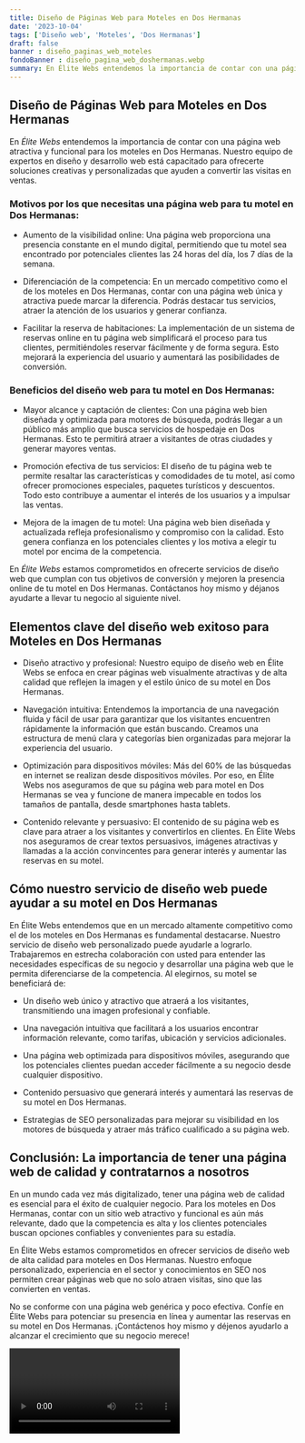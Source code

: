 ```yaml
---
title: Diseño de Páginas Web para Moteles en Dos Hermanas
date: '2023-10-04'
tags: ['Diseño web', 'Moteles', 'Dos Hermanas']
draft: false
banner : diseño_paginas_web_moteles
fondoBanner : diseño_pagina_web_doshermanas.webp
summary: En Élite Webs entendemos la importancia de contar con una página web atractiva y funcional para los moteles en Dos Hermanas. Nuestro equipo de expertos en diseño y desarrollo web está capacitado para ofrecerte soluciones creativas y personalizadas que ayuden a convertir las visitas en ventas.
---
```


## Diseño de Páginas Web para Moteles en Dos Hermanas

En *Élite Webs* entendemos la importancia de contar con una página web atractiva y funcional para los moteles en Dos Hermanas. Nuestro equipo de expertos en diseño y desarrollo web está capacitado para ofrecerte soluciones creativas y personalizadas que ayuden a convertir las visitas en ventas.

### Motivos por los que necesitas una página web para tu motel en Dos Hermanas:

- Aumento de la visibilidad online: Una página web proporciona una presencia constante en el mundo digital, permitiendo que tu motel sea encontrado por potenciales clientes las 24 horas del día, los 7 días de la semana.

- Diferenciación de la competencia: En un mercado competitivo como el de los moteles en Dos Hermanas, contar con una página web única y atractiva puede marcar la diferencia. Podrás destacar tus servicios, atraer la atención de los usuarios y generar confianza.

- Facilitar la reserva de habitaciones: La implementación de un sistema de reservas online en tu página web simplificará el proceso para tus clientes, permitiéndoles reservar fácilmente y de forma segura. Esto mejorará la experiencia del usuario y aumentará las posibilidades de conversión.

### Beneficios del diseño web para tu motel en Dos Hermanas:

- Mayor alcance y captación de clientes: Con una página web bien diseñada y optimizada para motores de búsqueda, podrás llegar a un público más amplio que busca servicios de hospedaje en Dos Hermanas. Esto te permitirá atraer a visitantes de otras ciudades y generar mayores ventas.

- Promoción efectiva de tus servicios: El diseño de tu página web te permite resaltar las características y comodidades de tu motel, así como ofrecer promociones especiales, paquetes turísticos y descuentos. Todo esto contribuye a aumentar el interés de los usuarios y a impulsar las ventas.

- Mejora de la imagen de tu motel: Una página web bien diseñada y actualizada refleja profesionalismo y compromiso con la calidad. Esto genera confianza en los potenciales clientes y los motiva a elegir tu motel por encima de la competencia.

En *Élite Webs* estamos comprometidos en ofrecerte servicios de diseño web que cumplan con tus objetivos de conversión y mejoren la presencia online de tu motel en Dos Hermanas. Contáctanos hoy mismo y déjanos ayudarte a llevar tu negocio al siguiente nivel.

<GifSeo />

<Cta />

## Elementos clave del diseño web exitoso para Moteles en Dos Hermanas

- Diseño atractivo y profesional: Nuestro equipo de diseño web en Élite Webs se enfoca en crear páginas web visualmente atractivas y de alta calidad que reflejen la imagen y el estilo único de su motel en Dos Hermanas.

- Navegación intuitiva: Entendemos la importancia de una navegación fluida y fácil de usar para garantizar que los visitantes encuentren rápidamente la información que están buscando. Creamos una estructura de menú clara y categorías bien organizadas para mejorar la experiencia del usuario.

- Optimización para dispositivos móviles: Más del 60% de las búsquedas en internet se realizan desde dispositivos móviles. Por eso, en Élite Webs nos aseguramos de que su página web para motel en Dos Hermanas se vea y funcione de manera impecable en todos los tamaños de pantalla, desde smartphones hasta tablets.

- Contenido relevante y persuasivo: El contenido de su página web es clave para atraer a los visitantes y convertirlos en clientes. En Élite Webs nos aseguramos de crear textos persuasivos, imágenes atractivas y llamadas a la acción convincentes para generar interés y aumentar las reservas en su motel.

## Cómo nuestro servicio de diseño web puede ayudar a su motel en Dos Hermanas

En Élite Webs entendemos que en un mercado altamente competitivo como el de los moteles en Dos Hermanas es fundamental destacarse. Nuestro servicio de diseño web personalizado puede ayudarle a lograrlo. Trabajaremos en estrecha colaboración con usted para entender las necesidades específicas de su negocio y desarrollar una página web que le permita diferenciarse de la competencia. Al elegirnos, su motel se beneficiará de:

- Un diseño web único y atractivo que atraerá a los visitantes, transmitiendo una imagen profesional y confiable.

- Una navegación intuitiva que facilitará a los usuarios encontrar información relevante, como tarifas, ubicación y servicios adicionales.

- Una página web optimizada para dispositivos móviles, asegurando que los potenciales clientes puedan acceder fácilmente a su negocio desde cualquier dispositivo.

- Contenido persuasivo que generará interés y aumentará las reservas de su motel en Dos Hermanas.

- Estrategias de SEO personalizadas para mejorar su visibilidad en los motores de búsqueda y atraer más tráfico cualificado a su página web.

## Conclusión: La importancia de tener una página web de calidad y contratarnos a nosotros

En un mundo cada vez más digitalizado, tener una página web de calidad es esencial para el éxito de cualquier negocio. Para los moteles en Dos Hermanas, contar con un sitio web atractivo y funcional es aún más relevante, dado que la competencia es alta y los clientes potenciales buscan opciones confiables y convenientes para su estadía.

En Élite Webs estamos comprometidos en ofrecer servicios de diseño web de alta calidad para moteles en Dos Hermanas. Nuestro enfoque personalizado, experiencia en el sector y conocimientos en SEO nos permiten crear páginas web que no solo atraen visitas, sino que las convierten en ventas.

No se conforme con una página web genérica y poco efectiva. Confíe en Élite Webs para potenciar su presencia en línea y aumentar las reservas en su motel en Dos Hermanas. ¡Contáctenos hoy mismo y déjenos ayudarlo a alcanzar el crecimiento que su negocio merece!

<Video />

<CtaBot job='Moteles' city='Dos Hermanas'/>

<Gmaps query='Dos Hermanas+españa+maps' />